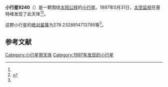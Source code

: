 {{Infobox planet
| bgcolour = #FFFFC0
| name = 9240 Nassau
| symbol = 
| image = 
| caption = 
| discovery = yes
| discovery_ref = 
| discoverer = [[太空监视|太空监视]]
| discovery_site = [[基特峰|基特峰]] 
| discovered = 1997年5月31日
| designations = yes
| mp_name = 
| named_after = 
| alt_names = 1997 KR3/ 1984 AD1 / 1988 YD / 1995 AH1
| mp_category = [[主带小行星|主带小行星]]
| orbit_ref = <ref name="a">[http://ssd.jpl.nasa.gov/sbdb.cgi?sstr=9240 9240 Nassau] {{Wayback|url=http://ssd.jpl.nasa.gov/sbdb.cgi?sstr=9240 |date=20201124034839 }}，小行星數據庫瀏覽器（JPL Small-Body Database Browser）－[[美国国家航空航天局|美国国家航空航天局]]喷气推进实验室</ref>
| epoch = 2456400.5 (2013年4月18日更新)
| aphelion = {{convert|3.789896851656954|AU|km|3|abbr=on|lk=out}}
| perihelion = {{convert|2.466152798072618|AU|km|3|abbr=on}}
| semimajor = {{convert|3.128024824864786|AU|km|3|abbr=on}}
| eccentricity = 0.211594237
| period = 2020.70871 [[日|日]]<br />5.53[[儒略年|儒略年]]
| avg_speed = 
| inclination = 7.238724423934976
| asc_node = 109.7538202133808
| mean_anomaly = 
| arg_peri = 279.2328914713795
| satellites = 
| physical_characteristics = yes
| dimensions = 
| mass = 
| density = 
| surface_grav = 
| escape_velocity = 
| sidereal_day = 
| axial_tilt = 
| pole_ecliptic_lat = 
| pole_ecliptic_lon = 
| albedo = 
| temperatures= 
| temp_name1 = 
| mean_temp_1 = 
| max_temp_1 = 
| temp_name2 = 
| max_temp_2 = 
| spectral_type = 
| abs_magnitude = 279.2328914713795
}}

'''小行星9240'''（{{lang-en|9240 Nassau}}）是一颗围绕[[太阳|太阳]][[公转|公转]]的[[小行星|小行星]]。1997年5月31日，[[太空监视|太空监视]]在基特峰发现了此天体<ref name="a" /><ref>{{cite news|title=小行星列表|url=http://cfa-www.harvard.edu/iau/lists/NumberedMPs.txt|accessdate=2013-07-08|newspaper=哈佛大学|archive-date=2008-05-17|archive-url=https://web.archive.org/web/20080517010638/http://cfa-www.harvard.edu/iau/lists/NumberedMPs.txt|dead-url=no}}</ref>。

这颗小行星的[[绝对星等|绝对星等]]为279.2328914713795等<ref name="a" />。

==参考文献==
{{reflist}}
{{Minor Planet Number|[[小行星9239|小行星9239]]|[[小行星9241|小行星9241]]}}

{{小天体}}

[[Category:小行星带天体|Category:小行星带天体]]
[[Category:1997年发现的小行星|Category:1997年发现的小行星]]

{{asteroid-stub}}